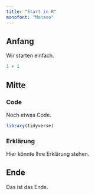 ```yaml
---
title: "Start in R"
monofont: "Monaco"
---
```


## Anfang

Wir starten einfach.

```r
1 + 1
```

## Mitte

### Code

Noch etwas Code.

```r
library(tidyverse)
```

### Erklärung

Hier könnte Ihre Erklärung stehen.

## Ende

Das ist das Ende.
